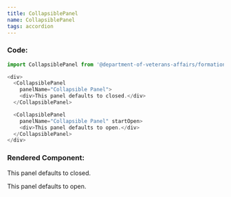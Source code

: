 ```yaml
---
title: CollapsiblePanel
name: CollapsiblePanel
tags: accordion
---
```



### Code:
```javascript
import CollapsiblePanel from '@department-of-veterans-affairs/formation-react/CollapsiblePanel'

<div>
  <CollapsiblePanel
    panelName="Collapsible Panel">
    <div>This panel defaults to closed.</div>
  </CollapsiblePanel>

  <CollapsiblePanel
    panelName="Collapsible Panel" startOpen>
    <div>This panel defaults to open.</div>
  </CollapsiblePanel>
</div>
```

### Rendered Component:
<div className="site-c-reactcomp__rendered">
  <CollapsiblePanel
    panelName="Collapsible Panel">
    <div>This panel defaults to closed.</div>
  </CollapsiblePanel>

  <CollapsiblePanel
    panelName="Collapsible Panel" startOpen>
    <div>This panel defaults to open.</div>
  </CollapsiblePanel>
</div>
